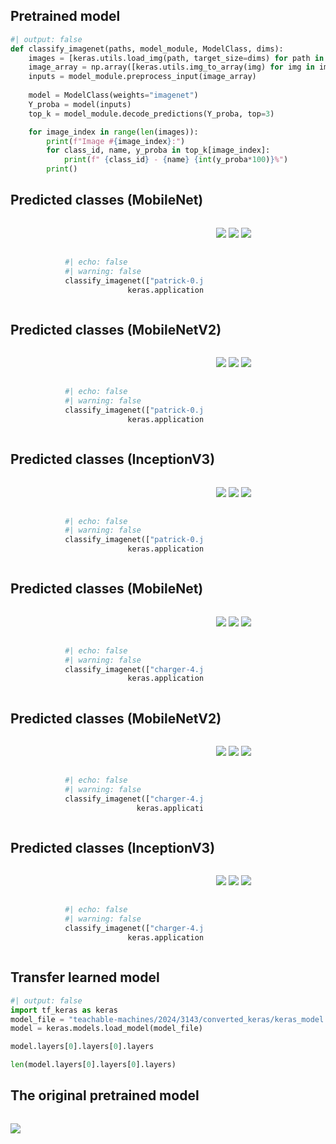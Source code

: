 ## Pretrained model

```python
#| output: false
def classify_imagenet(paths, model_module, ModelClass, dims):
    images = [keras.utils.load_img(path, target_size=dims) for path in paths]
    image_array = np.array([keras.utils.img_to_array(img) for img in images])
    inputs = model_module.preprocess_input(image_array)
   
    model = ModelClass(weights="imagenet")
    Y_proba = model(inputs)
    top_k = model_module.decode_predictions(Y_proba, top=3)

    for image_index in range(len(images)):
        print(f"Image #{image_index}:")
        for class_id, name, y_proba in top_k[image_index]:
            print(f" {class_id} - {name} {int(y_proba*100)}%")
        print()
```


## Predicted classes (MobileNet)

::: columns
::: {.column width="15%"}
:::
::: {.column width="50%"}

<br><br>

```python
#| echo: false
#| warning: false 
classify_imagenet(["patrick-0.jpg", "umbrella-0.jpg", "hand-15.jpg"],
              keras.applications.mobilenet, keras.applications.mobilenet.MobileNet, (224, 224))
```
:::
::: {.column width="20%"}

<img src="patrick-0.jpg" data-lazy-loaded="" style="padding: 0px; margin: 0px">
<img src="umbrella-0.jpg" data-lazy-loaded="" style="padding: 0px; margin: 0px">
<img src="hand-15.jpg" data-lazy-loaded="" style="padding: 0px; margin=0px">

:::
::: {.column width="15%"}
:::
:::

## Predicted classes (MobileNetV2)

::: columns
::: {.column width="15%"}
:::
::: {.column width="50%"}

<br><br>

```python
#| echo: false
#| warning: false 
classify_imagenet(["patrick-0.jpg", "umbrella-0.jpg", "hand-15.jpg"],
              keras.applications.mobilenet_v2, keras.applications.mobilenet_v2.MobileNetV2, (224, 224))
```
:::
::: {.column width="20%"}

<img src="patrick-0.jpg" data-lazy-loaded="" style="padding: 0px; margin: 0px">
<img src="umbrella-0.jpg" data-lazy-loaded="" style="padding: 0px; margin: 0px">
<img src="hand-15.jpg" data-lazy-loaded="" style="padding: 0px; margin=0px">

:::
::: {.column width="15%"}
:::
:::

## Predicted classes (InceptionV3)

::: columns
::: {.column width="15%"}
:::
::: {.column width="50%"}

<br><br>

```python
#| echo: false
#| warning: false 
classify_imagenet(["patrick-0.jpg", "umbrella-0.jpg", "hand-15.jpg"],
              keras.applications.inception_v3, keras.applications.inception_v3.InceptionV3, (299, 299))
```
:::
::: {.column width="20%"}

<img src="patrick-0.jpg" data-lazy-loaded="" style="padding: 0px; margin: 0px">
<img src="umbrella-0.jpg" data-lazy-loaded="" style="padding: 0px; margin: 0px">
<img src="hand-15.jpg" data-lazy-loaded="" style="padding: 0px; margin=0px">

:::
::: {.column width="15%"}
:::
:::

## Predicted classes (MobileNet)

::: columns
::: {.column width="15%"}
:::
::: {.column width="50%"}

<br><br>

```python
#| echo: false
#| warning: false 
classify_imagenet(["charger-4.jpg", "table-tennis-17.jpg", "water-bottle-15.jpg"],
              keras.applications.mobilenet, keras.applications.mobilenet.MobileNet, (224, 224))
``` 
:::
::: {.column width="20%"}

<img src="charger-4.jpg" data-lazy-loaded="" style="padding: 0px; margin: 0px">
<img src="table-tennis-17.jpg" data-lazy-loaded="" style="padding: 0px; margin: 0px">
<img src="water-bottle-15.jpg" data-lazy-loaded="" style="padding: 0px; margin=0px">

:::
::: {.column width="15%"}
:::
:::

## Predicted classes (MobileNetV2)

::: columns
::: {.column width="15%"}
:::
::: {.column width="50%"}

<br><br>

```python
#| echo: false
#| warning: false
classify_imagenet(["charger-4.jpg", "table-tennis-17.jpg", "water-bottle-15.jpg"],
                keras.applications.mobilenet_v2, keras.applications.mobilenet_v2.MobileNetV2, (224, 224))
```
:::
::: {.column width="20%"}

<img src="charger-4.jpg" data-lazy-loaded="" style="padding: 0px; margin: 0px">
<img src="table-tennis-17.jpg" data-lazy-loaded="" style="padding: 0px; margin: 0px">
<img src="water-bottle-15.jpg" data-lazy-loaded="" style="padding: 0px; margin=0px">

:::
::: {.column width="15%"}
:::
:::

## Predicted classes (InceptionV3)

::: columns
::: {.column width="15%"}
:::
::: {.column width="50%"}

<br><br>

```python
#| echo: false
#| warning: false 
classify_imagenet(["charger-4.jpg", "table-tennis-17.jpg", "water-bottle-15.jpg"],
              keras.applications.inception_v3, keras.applications.inception_v3.InceptionV3, (299, 299))
```
:::
::: {.column width="20%"}

<img src="charger-4.jpg" data-lazy-loaded="" style="padding: 0px; margin: 0px">
<img src="table-tennis-17.jpg" data-lazy-loaded="" style="padding: 0px; margin: 0px">
<img src="water-bottle-15.jpg" data-lazy-loaded="" style="padding: 0px; margin=0px">

:::
::: {.column width="15%"}
:::
:::

## Transfer learned model

```python
#| output: false
import tf_keras as keras
model_file = "teachable-machines/2024/3143/converted_keras/keras_model.h5"
model = keras.models.load_model(model_file)
```

```python
model.layers[0].layers[0].layers
```

```python
len(model.layers[0].layers[0].layers)
```

## The original pretrained model

<div style="overflow:auto; height: 90%">
<img src="mobilenet-model.png">
</div>